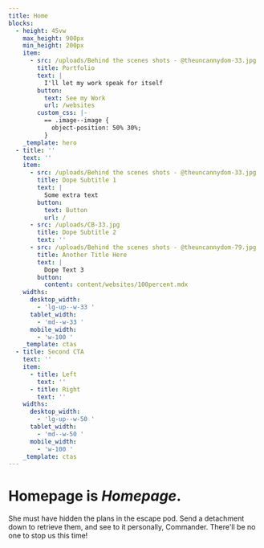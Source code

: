 ```yaml
---
title: Home
blocks:
  - height: 45vw
    max_height: 900px
    min_height: 200px
    item:
      - src: /uploads/Behind the scenes shots - @theuncannydom-33.jpg
        title: Portfolio
        text: |
          I'll let my work speak for itself
        button:
          text: See my Work
          url: /websites
        custom_css: |-
          == .image--image {
            object-position: 50% 30%;
          }
    _template: hero
  - title: ''
    text: ''
    item:
      - src: /uploads/Behind the scenes shots - @theuncannydom-33.jpg
        title: Dope Subtitle 1
        text: |
          Some extra text
        button:
          text: Button
          url: /
      - src: /uploads/CB-33.jpg
        title: Dope Subtitle 2
        text: ''
      - src: /uploads/Behind the scenes shots - @theuncannydom-79.jpg
        title: Another Title Here
        text: |
          Dope Text 3
        button:
          content: content/websites/100percent.mdx
    widths:
      desktop_width:
        - 'lg-up--w-33 '
      tablet_width:
        - 'md--w-33 '
      mobile_width:
        - 'w-100 '
    _template: ctas
  - title: Second CTA
    text: ''
    item:
      - title: Left
        text: ''
      - title: Right
        text: ''
    widths:
      desktop_width:
        - 'lg-up--w-50 '
      tablet_width:
        - 'md--w-50 '
      mobile_width:
        - 'w-100 '
    _template: ctas
---
```


# **Homepage** is *Homepage*.

She must have hidden the plans in the escape pod. Send a detachment down to retrieve them, and see to it personally, Commander. There'll be no one to stop us this time!
